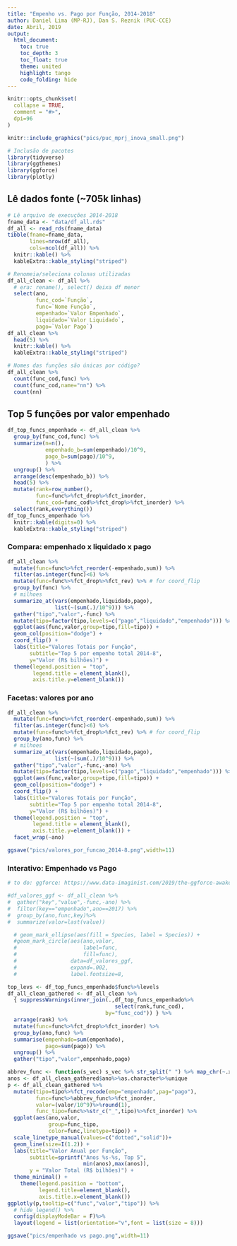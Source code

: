 ---
title: "Empenho vs. Pago por Função, 2014-2018"
author: Daniel Lima (MP-RJ), Dan S. Reznik (PUC-CCE)
date: Abril, 2019
output: 
  html_document:
    toc: true
    toc_depth: 3
    toc_float: true
    theme: united
    highlight: tango
    code_folding: hide
---

```{r,echo=F}
knitr::opts_chunk$set(
  collapse = TRUE,
  comment = "#>",
  dpi=96
)
```

```{r,out.width='33%'}
knitr::include_graphics("pics/puc_mprj_inova_small.png")
```

```{r setup,message=F}
# Inclusão de pacotes
library(tidyverse)
library(ggthemes)
library(ggforce)
library(plotly)
```

## Lê dados fonte (~705k linhas)

```{r,cache=T}
# Lê arquivo de execuções 2014-2018
fname_data <- "data/df_all.rds"
df_all <- read_rds(fname_data)
tibble(fname=fname_data,
       lines=nrow(df_all),
       cols=ncol(df_all)) %>%
  knitr::kable() %>%
  kableExtra::kable_styling("striped")
```

```{r,cache=T}
# Renomeia/seleciona colunas utilizadas
df_all_clean <- df_all %>%
  # era: rename(), select() deixa df menor
  select(ano,
         func_cod=`Função`,
         func=`Nome Função`,
         empenhado=`Valor Empenhado`,
         liquidado=`Valor Liquidado`,
         pago=`Valor Pago`)
df_all_clean %>%
  head(5) %>%
  knitr::kable() %>%
  kableExtra::kable_styling("striped")
```

```{r,cache=T}
# Nomes das funções são únicas por código?
df_all_clean %>%
  count(func_cod,func) %>%
  count(func_cod,name="nn") %>%
  count(nn)
```

## Top 5 funções por valor empenhado

```{r,cache=T}
df_top_funcs_empenhado <- df_all_clean %>%
  group_by(func_cod,func) %>%
  summarize(n=n(),
            empenhado_b=sum(empenhado)/10^9,
            pago_b=sum(pago)/10^9,
            ) %>%
  ungroup() %>%
  arrange(desc(empenhado_b)) %>%
  head(5) %>%
  mutate(rank=row_number(),
         func=func%>%fct_drop%>%fct_inorder,
         func_cod=func_cod%>%fct_drop%>%fct_inorder) %>%
  select(rank,everything())
df_top_funcs_empenhado %>%
  knitr::kable(digits=0) %>%
  kableExtra::kable_styling("striped")
```

### Compara: empenhado x liquidado x pago

```{r,cache=T,out.width='100%'}
df_all_clean %>%
  mutate(func=func%>%fct_reorder(-empenhado,sum)) %>%
  filter(as.integer(func)<6) %>%
  mutate(func=func%>%fct_drop%>%fct_rev) %>% # for coord_flip
  group_by(func) %>%
  # milhoes
  summarize_at(vars(empenhado,liquidado,pago),
               list(~(sum(.)/10^9))) %>%
  gather("tipo","valor",-func) %>%
  mutate(tipo=factor(tipo,levels=c("pago","liquidado","empenhado"))) %>%
  ggplot(aes(func,valor,group=tipo,fill=tipo)) +
  geom_col(position="dodge") +
  coord_flip() +
  labs(title="Valores Totais por Função",
       subtitle="Top 5 por empenho total 2014-8",
       y="Valor (R$ bilhões)") +
  theme(legend.position = "top",
        legend.title = element_blank(),
        axis.title.y=element_blank())
```

### Facetas: valores por ano

```{r,cache=T,out.width='100%'}
df_all_clean %>%
  mutate(func=func%>%fct_reorder(-empenhado,sum)) %>%
  filter(as.integer(func)<6) %>%
  mutate(func=func%>%fct_drop%>%fct_rev) %>% # for coord_flip
  group_by(ano,func) %>%
  # milhoes
  summarize_at(vars(empenhado,liquidado,pago),
               list(~(sum(.)/10^9))) %>%
  gather("tipo","valor",-func,-ano) %>%
  mutate(tipo=factor(tipo,levels=c("pago","liquidado","empenhado"))) %>%
  ggplot(aes(func,valor,group=tipo,fill=tipo)) +
  geom_col(position="dodge") +
  coord_flip() +
  labs(title="Valores Totais por Função",
       subtitle="Top 5 por empenho total 2014-8",
       y="Valor (R$ bilhões)") +
  theme(legend.position = "top",
        legend.title = element_blank(),
        axis.title.y=element_blank()) +
  facet_wrap(~ano)
```

```{r,eval=F,include=F}
ggsave("pics/valores_por_funcao_2014-8.png",width=11)
```

### Interativo: Empenhado vs Pago

```{r,cache=T,include=F}
# to do: ggforce: https://www.data-imaginist.com/2019/the-ggforce-awakens-again/

#df_valores_ggf <- df_all_clean %>%
#  gather("key","value",-func,-ano) %>%
#  filter(key=="empenhado",ano==2017) %>%
#  group_by(ano,func,key)%>%
#  summarize(valor=last(value))

  # geom_mark_ellipse(aes(fill = Species, label = Species)) +
  #geom_mark_circle(aes(ano,valor,
  #                     label=func,
  #                     fill=func),
  #                 data=df_valores_ggf,
  #                 expand=.002,
  #                 label.fontsize=8,
```

```{r,cache=T}
top_levs <- df_top_funcs_empenhado$func%>%levels
df_all_clean_gathered <- df_all_clean %>%
  { suppressWarnings(inner_join(.,df_top_funcs_empenhado%>%
                                  select(rank,func_cod),
                               by="func_cod")) } %>%
  arrange(rank) %>%
  mutate(func=func%>%fct_drop%>%fct_inorder) %>%
  group_by(ano,func) %>%
  summarise(empenhado=sum(empenhado),
            pago=sum(pago)) %>%
  ungroup() %>%
  gather("tipo","valor",empenhado,pago)
```

```{r,cache=T,message=F,out.width='100%'}
abbrev_func <- function(s_vec) s_vec %>% str_split(" ") %>% map_chr(~.x%>%str_sub(end=3)%>%str_c(collapse="."))
anos <- df_all_clean_gathered$ano%>%as.character%>%unique
p <- df_all_clean_gathered %>%
  mutate(tipo=tipo%>%fct_recode(emp="empenhado",pag="pago"),
         func=func%>%abbrev_func%>%fct_inorder,
         valor=(valor/10^9)%>%round(1),
         func_tipo=func%>%str_c("_",tipo)%>%fct_inorder) %>%
  ggplot(aes(ano,valor,
             group=func_tipo,
             color=func,linetype=tipo)) +
  scale_linetype_manual(values=c("dotted","solid"))+
  geom_line(size=I(1.2)) +
  labs(title="Valor Anual por Função",
       subtitle=sprintf("Anos %s-%s, Top 5",
                        min(anos),max(anos)),
       y = "Valor Total (R$ bilhões)") +
  theme_minimal() +
    theme(legend.position = "bottom",
          legend.title=element_blank(),
          axis.title.x=element_blank())
ggplotly(p,tooltip=c("func","valor","tipo")) %>%
  # hide_legend() %>%
  config(displayModeBar = F)%>%
  layout(legend = list(orientation="v",font = list(size = 8)))
```

```{r,eval=F,include=F}
ggsave("pics/empenhado vs pago.png",width=11)
```


